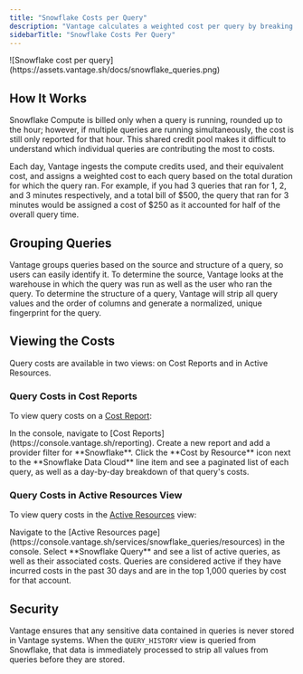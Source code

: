```yaml
---
title: "Snowflake Costs per Query"
description: "Vantage calculates a weighted cost per query by breaking down the use of Snowflake [compute credits](https://docs.snowflake.com/en/user-guide/credits.html#virtual-warehouse-credit-usage). This allows users to easily identify the most expensive queries."
sidebarTitle: "Snowflake Costs Per Query"
---
```


<Frame>
![Snowflake cost per query](https://assets.vantage.sh/docs/snowflake_queries.png)
</Frame>

## How It Works

Snowflake Compute is billed only when a query is running, rounded up to the hour; however, if multiple queries are running simultaneously, the cost is still only reported for that hour. This shared credit pool makes it difficult to understand which individual queries are contributing the most to costs.

Each day, Vantage ingests the compute credits used, and their equivalent cost, and assigns a weighted cost to each query based on the total duration for which the query ran. For example, if you had 3 queries that ran for 1, 2, and 3 minutes respectively, and a total bill of \$500, the query that ran for 3 minutes would be assigned a cost of \$250 as it accounted for half of the overall query time.

## Grouping Queries

Vantage groups queries based on the source and structure of a query, so users can easily identify it. To determine the source, Vantage looks at the warehouse in which the query was run as well as the user who ran the query. To determine the structure of a query, Vantage will strip all query values and the order of columns and generate a normalized, unique fingerprint for the query.

## Viewing the Costs

Query costs are available in two views: on Cost Reports and in Active Resources.

### Query Costs in Cost Reports

To view query costs on a [Cost Report](/cost_reports/):

<Steps>
    <Step>
    In the console, navigate to [Cost Reports](https://console.vantage.sh/reporting).
    </Step>
    <Step>
    Create a new report and add a provider filter for **Snowflake**.
    </Step>
    <Step>
    Click the **Cost by Resource** icon next to the **Snowflake Data Cloud** line item and see a paginated list of each query, as well as a day-by-day breakdown of that query's costs.
    </Step>
</Steps>

### Query Costs in Active Resources View

To view query costs in the [Active Resources](/active_resources) view:

<Steps>
    <Step>
    Navigate to the [Active Resources page](https://console.vantage.sh/services/snowflake_queries/resources) in the console.
    </Step>
    <Step>
    Select **Snowflake Query** and see a list of active queries, as well as their associated costs. Queries are considered active if they have incurred costs in the past 30 days and are in the top 1,000 queries by cost for that account.
    </Step>
</Steps>

## Security

Vantage ensures that any sensitive data contained in queries is never stored in Vantage systems. When the `QUERY_HISTORY` view is queried from Snowflake, that data is immediately processed to strip all values from queries before they are stored.

